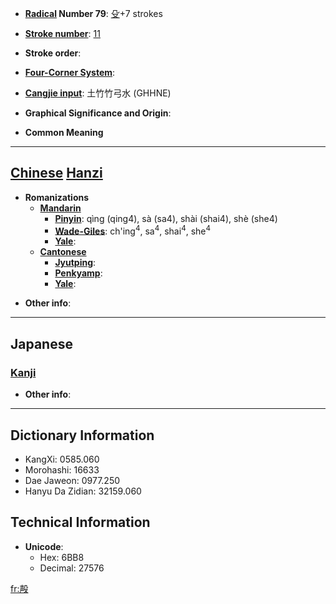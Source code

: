 * '''[[Wiktionary:Chinese radical index| Radical]] Number 79''': [[Wiktionary:Chinese radical index 殳|殳]]+7 strokes

* '''[[Wiktionary:Chinese total strokes index|Stroke number]]''': [[Wiktionary:Chinese total strokes index 11|11]]

* '''Stroke order''': 

* '''[[Wiktionary:Chinese four corner index|Four-Corner System]]''': 

* '''[[Wiktionary:Chinese Cangjie index|Cangjie input]]''': 土竹竹弓水 (GHHNE)

* '''Graphical Significance and Origin''': 

* '''Common Meaning'''

----

== [[Chinese]] [[Hanzi]] ==

* '''Romanizations'''
** '''[[Mandarin]]'''
*** '''[[Pinyin]]''': qìng (qing4), sà (sa4), shài (shai4), shè (she4)
*** '''[[Wade-Giles]]''': ch'ing<sup>4</sup>, sa<sup>4</sup>, shai<sup>4</sup>, she<sup>4</sup>
*** '''[[Yale]]''': 
** '''[[Cantonese]]'''
*** '''[[Jyutping]]''':
*** '''[[Penkyamp]]''': 
*** '''[[Yale]]''': 

* '''Other info''': 

----

==Japanese==
===[[Kanji]]===
{{kanji|on readings=[[けい]] (kei), [[きょう]] (kyō), [[こう]] (kō), [[せい]] (sei), [[しょう]] (shō)
|kun readings=[[けい]] (kei), [[てき]] (teki), [[こえ]] (koe)
}}

* '''Other info''':  

----

== Dictionary Information ==

* KangXi: 0585.060
* Morohashi: 16633
* Dae Jaweon: 0977.250
* Hanyu Da Zidian: 32159.060

== Technical Information ==

* '''Unicode''':
** Hex: 6BB8
** Decimal: 27576

[[fr:殸]]